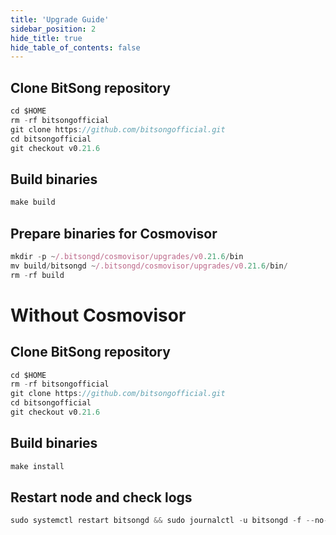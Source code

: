 ```yaml
---
title: 'Upgrade Guide'
sidebar_position: 2
hide_title: true
hide_table_of_contents: false
---
```



<PageTitle
  iconUrl="img/bitsong-icon.svg"
  title="BitSong Upgrade Guide"
  chainId="bitsong-2b"
  version="v0.21.6"
/>

## Clone BitSong repository

```js
cd $HOME
rm -rf bitsongofficial
git clone https://github.com/bitsongofficial.git
cd bitsongofficial
git checkout v0.21.6
```

## Build binaries

```js
make build
```

## Prepare binaries for Cosmovisor

```js
mkdir -p ~/.bitsongd/cosmovisor/upgrades/v0.21.6/bin
mv build/bitsongd ~/.bitsongd/cosmovisor/upgrades/v0.21.6/bin/
rm -rf build
```

# Without Cosmovisor

## Clone BitSong repository

```js
cd $HOME
rm -rf bitsongofficial
git clone https://github.com/bitsongofficial.git
cd bitsongofficial
git checkout v0.21.6
```

## Build binaries

```js
make install
```

## Restart node and check logs

```js
sudo systemctl restart bitsongd && sudo journalctl -u bitsongd -f --no-hostname -o cat
```
